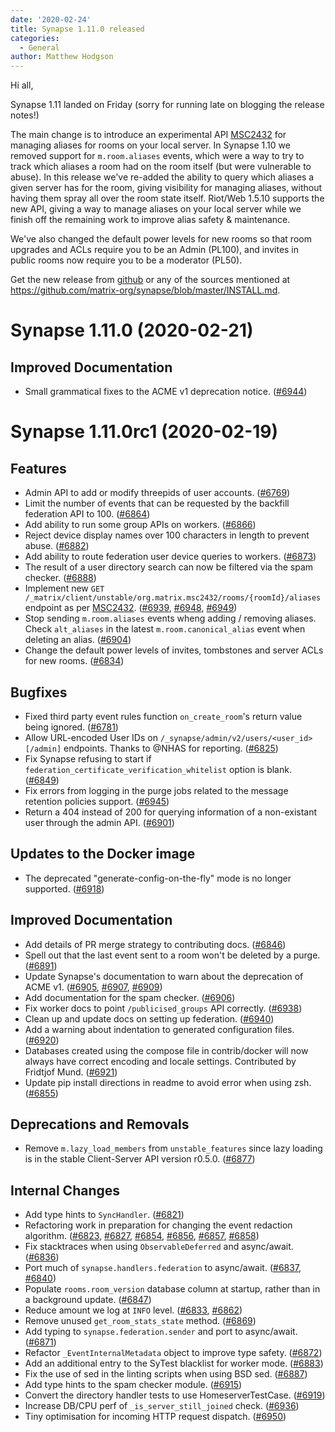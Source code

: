 ```yaml
---
date: '2020-02-24'
title: Synapse 1.11.0 released
categories:
  - General
author: Matthew Hodgson
---
```


Hi all,

Synapse 1.11 landed on Friday (sorry for running late on blogging the release notes!)

The main change is to introduce an experimental API [MSC2432](https://github.com/matrix-org/matrix-doc/pull/2432) for managing aliases for rooms on your local server.  In Synapse 1.10 we removed support for `m.room.aliases` events, which were a way to try to track which aliases a room had on the room itself (but were vulnerable to abuse).  In this release we've re-added the ability to query which aliases a given server has for the room, giving visibility for managing aliases, without having them spray all over the room state itself.  Riot/Web 1.5.10 supports the new API, giving a way to manage aliases on your local server while we finish off the remaining work to improve alias safety & maintenance.

We've also changed the default power levels for new rooms so that room upgrades and ACLs require you to be an Admin (PL100), and invites in public rooms now require you to be a moderator (PL50).

Get the new release from [github](https://github.com/matrix-org/synapse/releases/tag/v1.11.0) or any of the sources mentioned at https://github.com/matrix-org/synapse/blob/master/INSTALL.md.


Synapse 1.11.0 (2020-02-21)
===========================

Improved Documentation
----------------------

- Small grammatical fixes to the ACME v1 deprecation notice. ([\#6944](https://github.com/matrix-org/synapse/issues/6944))


Synapse 1.11.0rc1 (2020-02-19)
==============================

Features
--------

- Admin API to add or modify threepids of user accounts. ([\#6769](https://github.com/matrix-org/synapse/issues/6769))
- Limit the number of events that can be requested by the backfill federation API to 100. ([\#6864](https://github.com/matrix-org/synapse/issues/6864))
- Add ability to run some group APIs on workers. ([\#6866](https://github.com/matrix-org/synapse/issues/6866))
- Reject device display names over 100 characters in length to prevent abuse. ([\#6882](https://github.com/matrix-org/synapse/issues/6882))
- Add ability to route federation user device queries to workers. ([\#6873](https://github.com/matrix-org/synapse/issues/6873))
- The result of a user directory search can now be filtered via the spam checker. ([\#6888](https://github.com/matrix-org/synapse/issues/6888))
- Implement new `GET /_matrix/client/unstable/org.matrix.msc2432/rooms/{roomId}/aliases` endpoint as per [MSC2432](https://github.com/matrix-org/matrix-doc/pull/2432). ([\#6939](https://github.com/matrix-org/synapse/issues/6939), [\#6948](https://github.com/matrix-org/synapse/issues/6948), [\#6949](https://github.com/matrix-org/synapse/issues/6949))
- Stop sending `m.room.aliases` events wheng adding / removing aliases. Check `alt_aliases` in the latest `m.room.canonical_alias` event when deleting an alias. ([\#6904](https://github.com/matrix-org/synapse/issues/6904))
- Change the default power levels of invites, tombstones and server ACLs for new rooms. ([\#6834]())

Bugfixes
--------

- Fixed third party event rules function `on_create_room`'s return value being ignored. ([\#6781](https://github.com/matrix-org/synapse/issues/6781))
- Allow URL-encoded User IDs on `/_synapse/admin/v2/users/<user_id>[/admin]` endpoints. Thanks to @NHAS for reporting. ([\#6825](https://github.com/matrix-org/synapse/issues/6825))
- Fix Synapse refusing to start if `federation_certificate_verification_whitelist` option is blank. ([\#6849](https://github.com/matrix-org/synapse/issues/6849))
- Fix errors from logging in the purge jobs related to the message retention policies support. ([\#6945](https://github.com/matrix-org/synapse/issues/6945))
- Return a 404 instead of 200 for querying information of a non-existant user through the admin API. ([\#6901](https://github.com/matrix-org/synapse/issues/6901))


Updates to the Docker image
---------------------------

- The deprecated "generate-config-on-the-fly" mode is no longer supported. ([\#6918](https://github.com/matrix-org/synapse/issues/6918))


Improved Documentation
----------------------

- Add details of PR merge strategy to contributing docs. ([\#6846](https://github.com/matrix-org/synapse/issues/6846))
- Spell out that the last event sent to a room won't be deleted by a purge. ([\#6891](https://github.com/matrix-org/synapse/issues/6891))
- Update Synapse's documentation to warn about the deprecation of ACME v1. ([\#6905](https://github.com/matrix-org/synapse/issues/6905), [\#6907](https://github.com/matrix-org/synapse/issues/6907), [\#6909](https://github.com/matrix-org/synapse/issues/6909))
- Add documentation for the spam checker. ([\#6906](https://github.com/matrix-org/synapse/issues/6906))
- Fix worker docs to point `/publicised_groups` API correctly. ([\#6938](https://github.com/matrix-org/synapse/issues/6938))
- Clean up and update docs on setting up federation. ([\#6940](https://github.com/matrix-org/synapse/issues/6940))
- Add a warning about indentation to generated configuration files. ([\#6920](https://github.com/matrix-org/synapse/issues/6920))
- Databases created using the compose file in contrib/docker will now always have correct encoding and locale settings. Contributed by Fridtjof Mund. ([\#6921](https://github.com/matrix-org/synapse/issues/6921))
- Update pip install directions in readme to avoid error when using zsh. ([\#6855](https://github.com/matrix-org/synapse/issues/6855))


Deprecations and Removals
-------------------------

- Remove `m.lazy_load_members` from `unstable_features` since lazy loading is in the stable Client-Server API version r0.5.0. ([\#6877](https://github.com/matrix-org/synapse/issues/6877))


Internal Changes
----------------

- Add type hints to `SyncHandler`. ([\#6821](https://github.com/matrix-org/synapse/issues/6821))
- Refactoring work in preparation for changing the event redaction algorithm. ([\#6823](https://github.com/matrix-org/synapse/issues/6823), [\#6827](https://github.com/matrix-org/synapse/issues/6827), [\#6854](https://github.com/matrix-org/synapse/issues/6854), [\#6856](https://github.com/matrix-org/synapse/issues/6856), [\#6857](https://github.com/matrix-org/synapse/issues/6857), [\#6858](https://github.com/matrix-org/synapse/issues/6858))
- Fix stacktraces when using `ObservableDeferred` and async/await. ([\#6836](https://github.com/matrix-org/synapse/issues/6836))
- Port much of `synapse.handlers.federation` to async/await. ([\#6837](https://github.com/matrix-org/synapse/issues/6837), [\#6840](https://github.com/matrix-org/synapse/issues/6840))
- Populate `rooms.room_version` database column at startup, rather than in a background update. ([\#6847](https://github.com/matrix-org/synapse/issues/6847))
- Reduce amount we log at `INFO` level. ([\#6833](https://github.com/matrix-org/synapse/issues/6833), [\#6862](https://github.com/matrix-org/synapse/issues/6862))
- Remove unused `get_room_stats_state` method. ([\#6869](https://github.com/matrix-org/synapse/issues/6869))
- Add typing to `synapse.federation.sender` and port to async/await. ([\#6871](https://github.com/matrix-org/synapse/issues/6871))
- Refactor `_EventInternalMetadata` object to improve type safety. ([\#6872](https://github.com/matrix-org/synapse/issues/6872))
- Add an additional entry to the SyTest blacklist for worker mode. ([\#6883](https://github.com/matrix-org/synapse/issues/6883))
- Fix the use of sed in the linting scripts when using BSD sed. ([\#6887](https://github.com/matrix-org/synapse/issues/6887))
- Add type hints to the spam checker module. ([\#6915](https://github.com/matrix-org/synapse/issues/6915))
- Convert the directory handler tests to use HomeserverTestCase. ([\#6919](https://github.com/matrix-org/synapse/issues/6919))
- Increase DB/CPU perf of `_is_server_still_joined` check. ([\#6936](https://github.com/matrix-org/synapse/issues/6936))
- Tiny optimisation for incoming HTTP request dispatch. ([\#6950](https://github.com/matrix-org/synapse/issues/6950))

